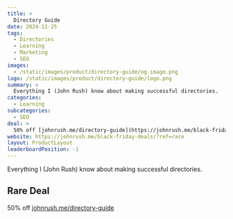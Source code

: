 ```yaml
---
title: >
  Directory Guide
date: 2024-11-25
tags:
  - Directories
  - Learning
  - Marketing
  - SEO
images:
  - /static/images/product/directory-guide/og-image.png
logo: /static/images/product/directory-guide/logo.png
summary: >
  Everything I (John Rush) know about making successful directories.
categories:
  - Learning
subcategories:
  - SEO
deal: >
  50% off [johnrush.me/directory-guide](https://johnrush.me/black-friday-deals/?ref=rare)
website: https://johnrush.me/black-friday-deals/?ref=rare
layout: ProductLayout
leaderboardPosition: -1
---
```

Everything I (John Rush) know about making successful directories.

## Rare Deal

50% off [johnrush.me/directory-guide](https://johnrush.me/black-friday-deals/?ref=rare)
